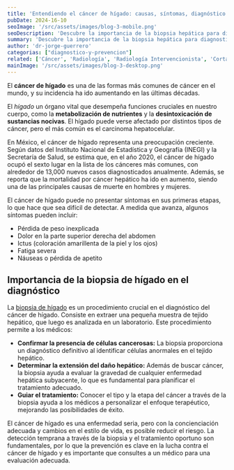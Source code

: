 ```yaml
---
title: 'Entendiendo el cáncer de hígado: causas, síntomas, diagnóstico y prevención'
pubDate: 2024-16-10
seoImage: '/src/assets/images/blog-3-mobile.png'
seoDescription: 'Descubre la importancia de la biopsia hepática para diagnosticar el cáncer de hígado, una enfermedad en aumento en México. Conoce sus síntomas y tratamiento'
summary: 'Descubre la importancia de la biopsia hepática para diagnosticar el cáncer de hígado, una enfermedad en aumento en México. Conoce sus síntomas y tratamiento'
author: 'dr-jorge-guerrero'
categorias: ["diagnostico-y-prevencion"]
related: ['Cáncer', 'Radiología', 'Radiología Intervencionista', 'Corta estancia', 'Ultrasonido', 'Ecografía', 'Medicina', 'Salud', 'Diagnóstico']
mainImage: '/src/assets/images/blog-3-desktop.png'
---
```


El **cáncer de hígado** es una de las formas más comunes de cáncer en el mundo, y su incidencia ha ido aumentando en las últimas décadas.

El *hígado* un órgano vital que desempeña funciones cruciales en nuestro cuerpo, como la **metabolización de nutrientes** y la **desintoxicación de sustancias nocivas**. El hígado puede verse afectado por distintos tipos de cáncer, pero el más común es el carcinoma hepatocelular.

En México, el cáncer de hígado representa una preocupación creciente. Según datos del Instituto Nacional de Estadística y Geografía (INEGI) y la Secretaría de Salud, se estima que, en el año 2020, el cáncer de hígado ocupó el sexto lugar en la lista de los cánceres más comunes, con alrededor de 13,000 nuevos casos diagnosticados anualmente. Además, se reporta que la mortalidad por cáncer hepático ha ido en aumento, siendo una de las principales causas de muerte en hombres y mujeres.

El cáncer de hígado puede no presentar síntomas en sus primeras etapas, lo que hace que sea difícil de detectar. A medida que avanza, algunos síntomas pueden incluir:

- Pérdida de peso inexplicada
- Dolor en la parte superior derecha del abdomen
- Ictus (coloración amarillenta de la piel y los ojos)
- Fatiga severa
- Náuseas o pérdida de apetito


## Importancia de la biopsia de hígado en el diagnóstico

La [biopsia de hígado](https://www.clinicaenlace.mx/biopsias/biopsia-de-higado) es un procedimiento crucial en el diagnóstico del cáncer de hígado. Consiste en extraer una pequeña muestra de tejido hepático, que luego es analizada en un laboratorio. Este procedimiento permite a los médicos:

- **Confirmar la presencia de células cancerosas:** La biopsia proporciona un diagnóstico definitivo al identificar células anormales en el tejido hepático.
- **Determinar la extensión del daño hepático:** Además de buscar cáncer, la biopsia ayuda a evaluar la gravedad de cualquier enfermedad hepática subyacente, lo que es fundamental para planificar el tratamiento adecuado.
- **Guiar el tratamiento:** Conocer el tipo y la etapa del cáncer a través de la biopsia ayuda a los médicos a personalizar el enfoque terapéutico, mejorando las posibilidades de éxito.

El cáncer de hígado es una enfermedad seria, pero con la concienciación adecuada y cambios en el estilo de vida, es posible reducir el riesgo. La detección temprana a través de la biopsia y el tratamiento oportuno son fundamentales, por lo que la prevención es clave en la lucha contra el cáncer de hígado y es importante que consultes a un médico para una evaluación adecuada.